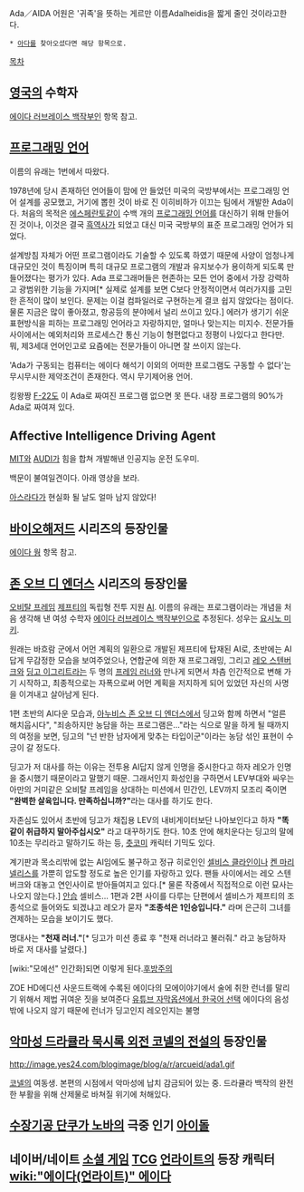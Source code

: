 Ada／AIDA
어원은 '귀족'을 뜻하는 게르만 이름Adalheidis을 짧게 줄인 것이라고한다.
 * [[아다]]를 찾아오셨다면 해당 항목으로.
 
[[목차]]
== [[영국]]의 수학자 ==
[[에이다 러브레이스 백작부인]] 항목 참고.

== [[프로그래밍 언어]] ==
이름의 유래는 1번에서 따왔다.

1978년에 당시 존재하던 언어들이 맘에 안 들었던 미국의 국방부에서는 프로그래밍 언어 설계를 공모했고, 거기에 뽑힌 것이 바로 진 이히비하가 이끄는 팀에서 개발한 Ada이다. 처음의 목적은 [[에스페란토]]같이 수백 개의 [[프로그래밍 언어]]를 대신하기 위해 만들어진 것이나, 이것은 결국 [[흑역사]]가 되었고 대신 미국 국방부의 표준 프로그래밍 언어가 되었다.

설계방침 자체가 어떤 프로그램이라도 기술할 수 있도록 하였기 때문에 사양이 엄청나게 대규모인 것이 특징이며 특히 대규모 프로그램의 개발과 유지보수가 용이하게 되도록 만들어졌다는 평가가 있다. Ada 프로그래머들은 현존하는 모든 언어 중에서 가장 강력하고 광범위한 기능을 가지며[* 실제로 설계를 보면 C보다 안정적이면서 여러가지를 고민한 흔적이 많이 보인다. 문제는 이걸 컴파일러로 구현하는게 결코 쉽지 않았다는 점이다. 물론 지금은 많이 좋아졌고, 항공등의 분야에서 널리 쓰이고 있다.] 에러가 생기기 쉬운 표현방식을 피하는 프로그래밍 언어라고 자랑하지만, 얼마나 맞는지는 미지수. 전문가들 사이에서는 예외처리와 프로세스간 통신 기능이 형편없다고 정평이 나있다고 한다만. 뭐, 제3세대 언어인고로 요즘에는 전문가들이 아니면 잘 쓰이지 않는다.

'Ada가 구동되는 컴퓨터는 에이다 해석기 이외의 어떠한 프로그램도 구동할 수 없다'는 무시무시한 제약조건이 존재한다. 역시 무기제어용 언어.

킹왕짱 [[F-22]]도 이 Ada로 짜여진 프로그램 없으면 못 뜬다. 내장 프로그램의 90%가 Ada로 짜여져 있다.

== Affective Intelligence Driving Agent ==
[[MIT]]와 [[AUDI]]가 힘을 합쳐 개발해낸 인공지능 운전 도우미.

백문이 불여일견이다. 아래 영상을 보라.
{{{#!html
<object width="425" height="344"><param name="movie" value="http://www.youtube.com/v/huQLyjwskQo&color1=0xb1b1b1&color2=0xcfcfcf&hl=ko_KR&feature=player_embedded&fs=1"></param><param name="allowFullScreen" value="true"></param><param name="allowScriptAccess" value="always"></param><embed src="http://www.youtube.com/v/huQLyjwskQo&color1=0xb1b1b1&color2=0xcfcfcf&hl=ko_KR&feature=player_embedded&fs=1" type="application/x-shockwave-flash" allowfullscreen="true" allowScriptAccess="always" width="425" height="344"></embed></object>
}}}

[[아스라다]]가 현실화 될 날도 얼마 남지 않았다!

== [[바이오해저드]] 시리즈의 등장인물 ==
[[에이다 웡]] 항목 참고.

== [[존 오브 디 엔더스]] 시리즈의 등장인물 ==
[[오비탈 프레임]] [[제프티]]의 독립형 전투 지원 [[AI]]. 이름의 유래는 프로그램이라는 개념을 처음 생각해 낸 여성 수학자 [[에이다 러브레이스 백작부인]]으로 추정된다. 성우는 [[요시노 미키]].

원래는 바흐람 군에서 어먼 계획의 일환으로 개발된 제프티에 탑재된 AI로, 초반에는 AI답게 무감정한 모습을 보여주었으나, 연합군에 의한 재 프로그래밍, 그리고 [[레오 스텐버크]]와 [[딩고 이그리트]]라는 두 명의 [[프레임 러너]]와 만나게 되면서 차츰 인간적으로 변해 가기 시작하고, 최종적으로는 자폭으로써 어먼 계획을 저지하게 되어 있었던 자신의 사명을 이겨내고 살아남게 된다.

1편 초반의 AI다운 모습과, [[아누비스 존 오브 디 엔더스]]에서 딩고와 함께 하면서 "얼른 해치웁시다", "죄송하지만 농담을 하는 프로그램은..."라는 식으로 말을 하게 될 때까지의 여정을 보면, 딩고의 "넌 반한 남자에게 맞추는 타입이군"이라는 농담 섞인 표현이 수긍이 갈 정도다. 

딩고가 저 대사를 하는 이유는 전투용 AI답지 않게 인명을 중시한다고 하자 레오가 인명을 중시했기 때문이라고 말했기 때문. 그래서인지 화성인을 구하면서 LEV부대와 싸우는 아만의 거미같은 오비탈 프레임을 상대하는 미션에서 민간인, LEV까지 모조리 죽이면 '''"완벽한 살육입니다. 만족하십니까?"'''라는 대사를 하기도 한다.

자존심도 있어서 초반에 딩고가 채집용 LEV의 내비게이터보단 나아보인다고 하자 '''"똑같이 취급하지 말아주십시오"''' 라고 대꾸하기도 한다. 10초 안에 해치운다는 딩고의 말에 10초는 무리라고 말하기도 하는 등, [[츳코미]] 캐릭터 기믹도 있다.

계기판과 목소리밖에 없는 AI임에도 불구하고 정규 히로인인 [[셀비스 클라인]]이나 [[켄 마리넬리스]]를 가뿐히 압도할 정도로 높은 인기를 자랑하고 있다. 팬들 사이에서는 레오 스텐버크와 대놓고 연인사이로 받아들여지고 있다.[* 물론 작중에서 직접적으로 이런 묘사는 나오지 않는다.] [[안습]] 셀비스... 1편과 2편 사이를 다루는 단편에서 셀비스가 제프티의 조종석으로 들어와도 되겠냐고 레오가 묻자 '''"조종석은 1인승입니다."''' 라며 은근히 그녀를 견제하는 모습을 보이기도 했다.

명대사는 '''"천재 러너."'''[* 딩고가 미션 종료 후 "천재 러너라고 불러줘." 라고 농담하자 바로 저 대사를 날렸다.] 

[wiki:"모에선" 인간화]되면 이렇게 된다.[http://i52.tinypic.com/xpy04o.jpg 후방주의]

ZOE HD에디션 사운드트랙에 수록된 에이다의 모에이야기에서 술에 취한 런너를 말리기 위해서 제법 귀여운 짓을 보여준다
[http://www.youtube.com/watch?v=0y3AOLwfrBY 유튜브 자막옵션에서 한국어 선택]
에이다의 음성밖에 나오지 않기 때문에 런너가 딩고인지 레오인지는 불명

== [[악마성 드라큘라 묵시록 외전 코넬의 전설]]의 등장인물 ==
http://image.yes24.com/blogimage/blog/a/r/arcueid/ada1.gif

[[코넬]]의 여동생. 본편의 시점에서 악마성에 납치 감금되어 있는 중. 드라큘라 백작의 완전한 부활을 위해 산제물로 바쳐질 위기에 처해있다.

== [[수장기공 단쿠가 노바]]의 극중 인기 [[아이돌]] ==

== 네이버/네이트 [[소셜 게임]] [[TCG]] [[언라이트]]의 등장 캐릭터 [[wiki:"에이다(언라이트)" 에이다]] ==
